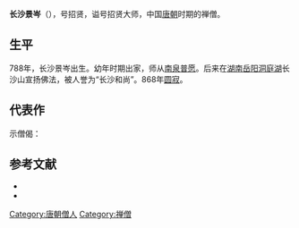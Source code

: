 {{Infobox Buddhist
| 姓名            = 长沙景岑
| 图像            = 
| 图像大小        = 
| 图像说明        =  
| 本名            = 
| 字              = 
| 号              = 招贤
| 法号            = 
| 出生            = 788年
| 出生地点        = 唐朝
| 圆寂            = {{death year and age|868|788}}
| 圆寂地点        = 唐朝
| 著名成就        = 
| 宗派            = [[禅宗|禅宗]]
| 呼号            = 
| 修行法门        = 
| 头衔            = 
| 教育程度        = 
| 驻锡于          = 
| 师承            = [[南泉普愿|南泉普愿]]
| 徒弟与学生      = 
| 著作            = 
| 译作            = 
| 奖项            = 
| 何者的化身与转世 = 
| 转世为          = 
| 传人            = 
| 签名            = 
| 备註            = 
}}
'''长沙景岑'''（{{bd|788年||868年||catIdx=C长沙景岑}}），号招贤，谥号招贤大师，中国[[唐朝|唐朝]]时期的禅僧。

==生平==
788年，长沙景岑出生。幼年时期出家，师从[[南泉普愿|南泉普愿]]。后来在[[湖南省|湖南]][[岳阳市|岳阳]][[洞庭湖|洞庭湖]]长沙山宣扬佛法，被人誉为“长沙和尚”。868年[[圆寂|圆寂]]。

==代表作==
示僧偈：
{{cquote|百尺竿头不动人，<br>虽然得入未为真。<br>百尺竿头须进步，<br>十方世界是全身。}}

==参考文献==
{{reflist}}
*{{cite book |language=|author1=冯学成 |chapter=大道透长安：禅宗灯录诗偈选析 |title=《明月藏鹭》 |year=2013 |publisher=南方日报出版社 |location=广东省广州市 |page=18 |isbn=978-7-5491-0793-3}}
*{{cite book |language=|author1=普济 |chapter= |title=《五灯会元》 |year=1984 |publisher=中华书局 |location=北京市 |pages= |isbn=9787101005363}}

{{DEFAULTSORT:Chang长沙景岑}}
[[Category:唐朝僧人|Category:唐朝僧人]]
[[Category:禅僧|Category:禅僧]]